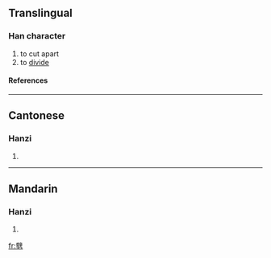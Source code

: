 ==Translingual==
===Han character===
{{Han char|rn=18|rad=刀|as=15|sn=17|four=|canj=山十尸竹 (UJSH)}}
# to cut apart
# to [[divide]]
====References====
{{Han ref|kx=0145.270|hdz=10362.090|uh=350E|ud=13582}}

----
==Cantonese==
===Hanzi===
{{yue-hanzi|jyut=|y=sit3}}
# {{defn|Cantonese}}

----
==Mandarin==
===Hanzi===
{{cmn-hanzi|pin=[[xiè]] (xie4), [[yì]] (yi4)|wg=hsieh<sup>4</sup>, i<sup>4</sup>}}
# {{defn|Mandarin}}

[[fr:㔎]]